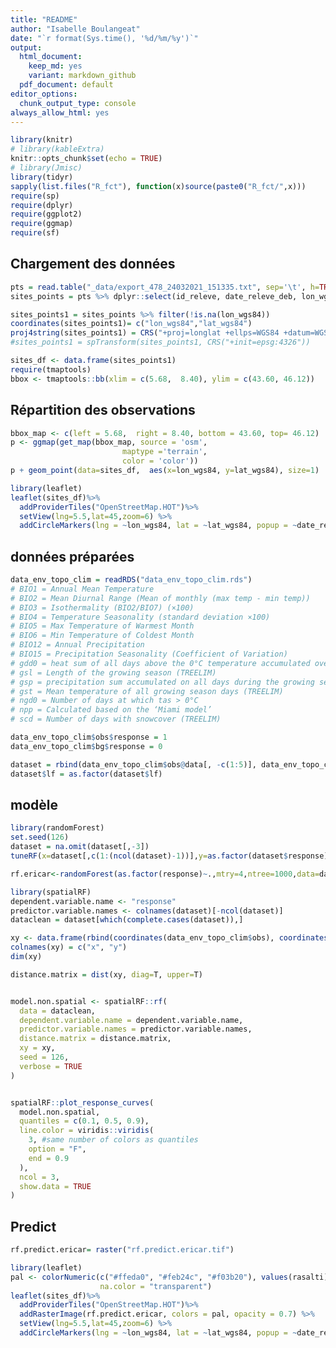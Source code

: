```yaml
---
title: "README"
author: "Isabelle Boulangeat"
date: "`r format(Sys.time(), '%d/%m/%y')`"
output:
  html_document:
    keep_md: yes
    variant: markdown_github
  pdf_document: default
editor_options:
  chunk_output_type: console
always_allow_html: yes
---
```


```r
library(knitr)
# library(kableExtra)
knitr::opts_chunk$set(echo = TRUE)
# library(Jmisc)
library(tidyr)
sapply(list.files("R_fct"), function(x)source(paste0("R_fct/",x)))
require(sp)
require(dplyr)
require(ggplot2)
require(ggmap)
require(sf)
```

## Chargement des données
```r
pts = read.table("_data/export_478_24032021_151335.txt", sep='\t', h=TRUE)
sites_points = pts %>% dplyr::select(id_releve, date_releve_deb, lon_wgs84, lat_wgs84, x_l93, y_l93, id_precision)

sites_points1 = sites_points %>% filter(!is.na(lon_wgs84))
coordinates(sites_points1)= c("lon_wgs84","lat_wgs84")
proj4string(sites_points1) = CRS("+proj=longlat +ellps=WGS84 +datum=WGS84 +no_defs")
#sites_points1 = spTransform(sites_points1, CRS("+init=epsg:4326"))

sites_df <- data.frame(sites_points1)
require(tmaptools)
bbox <- tmaptools::bb(xlim = c(5.68,  8.40), ylim = c(43.60, 46.12))

```


## Répartition des observations
```r
bbox_map <- c(left = 5.68,  right = 8.40, bottom = 43.60, top= 46.12)
p <- ggmap(get_map(bbox_map, source = 'osm',
                         maptype ='terrain',
                         color = 'color'))
p + geom_point(data=sites_df,  aes(x=lon_wgs84, y=lat_wgs84), size=1) 
```
```r
library(leaflet) 
leaflet(sites_df)%>%
  addProviderTiles("OpenStreetMap.HOT")%>%
  setView(lng=5.5,lat=45,zoom=6) %>%
  addCircleMarkers(lng = ~lon_wgs84, lat = ~lat_wgs84, popup = ~date_releve_deb, radius = 1, opacity = 0.8, color = "red")
```

## données préparées
```r
data_env_topo_clim = readRDS("data_env_topo_clim.rds")
# BIO1 = Annual Mean Temperature
# BIO2 = Mean Diurnal Range (Mean of monthly (max temp - min temp))
# BIO3 = Isothermality (BIO2/BIO7) (×100)
# BIO4 = Temperature Seasonality (standard deviation ×100)
# BIO5 = Max Temperature of Warmest Month
# BIO6 = Min Temperature of Coldest Month
# BIO12 = Annual Precipitation
# BIO15 = Precipitation Seasonality (Coefficient of Variation)
# gdd0 = heat sum of all days above the 0°C temperature accumulated over 1 year
# gsl = Length of the growing season (TREELIM)
# gsp = precipitation sum accumulated on all days during the growing season )TREELIM)
# gst = Mean temperature of all growing season days (TREELIM)
# ngd0 = Number of days at which tas > 0°C
# npp = Calculated based on the ‘Miami model’
# scd = Number of days with snowcover (TREELIM)

data_env_topo_clim$obs$response = 1
data_env_topo_clim$bg$response = 0

dataset = rbind(data_env_topo_clim$obs@data[, -c(1:5)], data_env_topo_clim$bg@data)
dataset$lf = as.factor(dataset$lf)

```

## modèle
```r
library(randomForest)
set.seed(126)
dataset = na.omit(dataset[,-3])
tuneRF(x=dataset[,c(1:(ncol(dataset)-1))],y=as.factor(dataset$response))

rf.ericar<-randomForest(as.factor(response)~.,mtry=4,ntree=1000,data=dataset)


```

```r
library(spatialRF)
dependent.variable.name <- "response"
predictor.variable.names <- colnames(dataset)[-ncol(dataset)]
dataclean = dataset[which(complete.cases(dataset)),]

xy <- data.frame(rbind(coordinates(data_env_topo_clim$obs), coordinates(data_env_topo_clim$bg))[which(complete.cases(dataset)),])
colnames(xy) = c("x", "y")
dim(xy)

distance.matrix = dist(xy, diag=T, upper=T)


model.non.spatial <- spatialRF::rf(
  data = dataclean,
  dependent.variable.name = dependent.variable.name,
  predictor.variable.names = predictor.variable.names,
  distance.matrix = distance.matrix,
  xy = xy, 
  seed = 126,
  verbose = TRUE
)


spatialRF::plot_response_curves(
  model.non.spatial,
  quantiles = c(0.1, 0.5, 0.9),
  line.color = viridis::viridis(
    3, #same number of colors as quantiles
    option = "F", 
    end = 0.9
  ),
  ncol = 3,
  show.data = TRUE
)
```

## Predict
```r
rf.predict.ericar= raster("rf.predict.ericar.tif")

library(leaflet) 
pal <- colorNumeric(c("#ffeda0", "#feb24c", "#f03b20"), values(rasalti),
                    na.color = "transparent")
leaflet(sites_df)%>%
  addProviderTiles("OpenStreetMap.HOT")%>%
  addRasterImage(rf.predict.ericar, colors = pal, opacity = 0.7) %>%
  setView(lng=5.5,lat=45,zoom=6) %>%
  addCircleMarkers(lng = ~lon_wgs84, lat = ~lat_wgs84, popup = ~date_releve_deb, radius = 0.3, opacity = 0.8, color = "red")

```